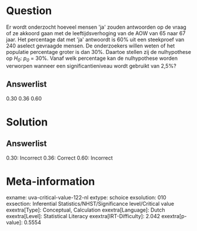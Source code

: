 Question
========

Er wordt onderzocht hoeveel mensen \'ja\' zouden antwoorden op de vraag
of ze akkoord gaan met de leeftijdsverhoging van de AOW van 65 naar 67
jaar. Het percentage dat met \'ja\' antwoordt is 60% uit een steekproef
van 240 aselect gevraagde mensen. De onderzoekers willen weten of het
populatie percentage groter is dan 30%. Daartoe stellen zij de
nulhypothese op *H~0~*: *p~0~* = 30%. Vanaf welk percentage kan de
nulhypothese worden verworpen wanneer een significantieniveau wordt
gebruikt van 2,5%?

Answerlist
----------

0.30
0.36
0.60

Solution
========

Answerlist
----------

0.30: Incorrect
0.36: Correct
0.60: Incorrect

Meta-information
================
exname: uva-critical-value-122-nl
extype: schoice
exsolution: 010
exsection: Inferential Statistics/NHST/Significance level/Critical value
exextra[Type]: Conceptual, Calculation
exextra[Language]: Dutch
exextra[Level]: Statistical Literacy
exextra[IRT-Difficulty]: 2.042
exextra[p-value]: 0.5554

